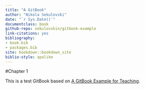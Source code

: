 ```yaml
--- 
title: "A GitBook"
author: "Nikola Sekulovski"
date: "`r Sys.Date()`"
documentclass: book
github-repo: sekulovskin/gitbook-example
link-citations: yes
bibliography:
- book.bib
- packages.bib
site: bookdown::bookdown_site
biblio-style: apalike
---
```


#Chapter 1

This is a test GitBook based on [A GitBook Example for Teaching](https://cjvanlissa.github.io/gitbook-demo/).


